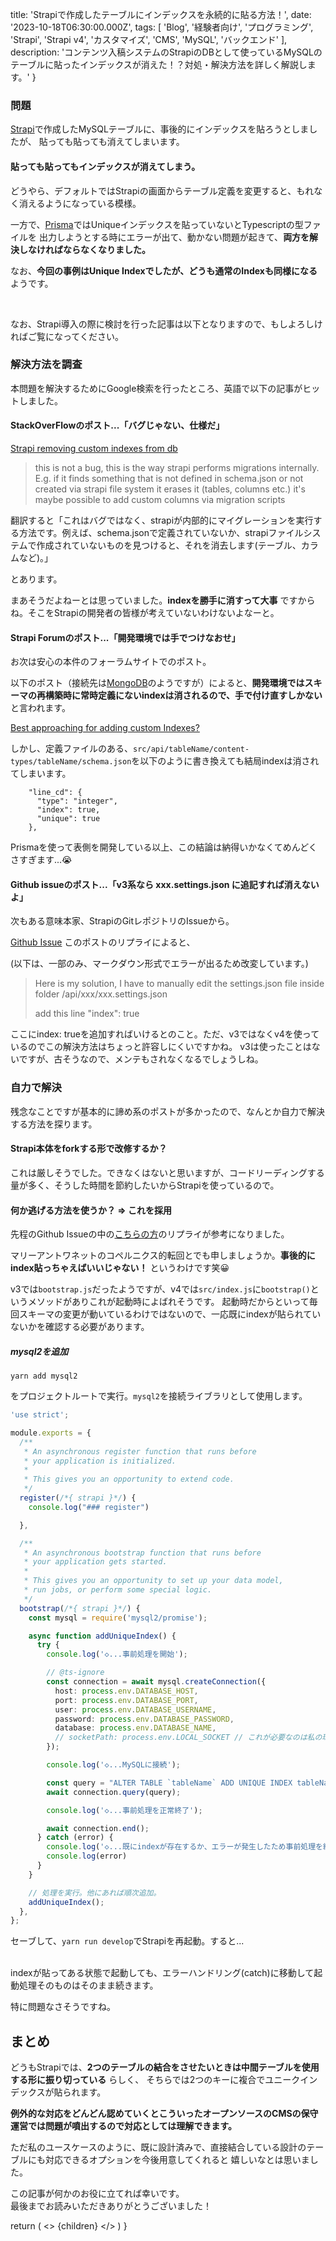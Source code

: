 
  title: 'Strapiで作成したテーブルにインデックスを永続的に貼る方法！',
  date: '2023-10-18T06:30:00.000Z',
  tags: [
    'Blog',
    '経験者向け',
    'プログラミング',
    'Strapi',
    'Strapi v4',
    'カスタマイズ',
    'CMS',
    'MySQL',
    'バックエンド'
  ],
  description: 'コンテンツ入稿システムのStrapiのDBとして使っているMySQLのテーブルに貼ったインデックスが消えた！？対処・解決方法を詳しく解説します。'
}

### 問題

[Strapi](https://strapi.io/)で作成したMySQLテーブルに、事後的にインデックスを貼ろうとしましたが、
貼っても貼っても消えてしまいます。

#### 貼っても貼ってもインデックスが消えてしまう。

どうやら、<span className="hoso">デフォルトではStrapiの画面からテーブル定義を変更すると、もれなく消えるようになっている</span>模様。

一方で、[Prisma](https://www.prisma.io/)ではUniqueインデックスを貼っていないとTypescriptの型ファイルを
出力しようとする時にエラーが出て、動かない問題が起きて、**両方を解決しなければならなくなりました。**

なお、**今回の事例はUnique Indexでしたが、どうも通常のIndexも同様になる** ようです。

<MdxImage month="202310" image="strapi01.png" annotation="手で追加したUnique index。このあと消えちゃう" />
<br />

なお、Strapi導入の際に検討を行った記事は以下となりますので、もしよろしければご覧になってください。

<RichLink
url="https://moldspoon.jp/blog/posts/first-using-strapi" 
moldspoonIcon={true}
title="入稿管理システム「Strapi」をMySQL DBで運用する方法。類似サービスも交えて紹介。" 
subtitle="個人開発のサービスを開発している中で、Wordpressのようなインターフェースで、コンテンツをガンガン入稿したい..."
targetBlank={true}
/>

### 解決方法を調査

本問題を解決するためにGoogle検索を行ったところ、英語で以下の記事がヒットしました。

#### StackOverFlowのポスト...「バグじゃない、仕様だ」

[Strapi removing custom indexes from db](https://stackoverflow.com/questions/76169449/strapi-removing-custom-indexes-from-db)

>this is not a bug, this is the way strapi performs migrations internally. E.g. if it finds something that is not defined in schema.json or not created via strapi file system it erases it (tables, columns etc.) it's maybe possible to add custom columns via migration scripts

翻訳すると「これはバグではなく、strapiが内部的にマイグレーションを実行する方法です。例えば、schema.jsonで定義されていないか、strapiファイルシステムで作成されていないものを見つけると、それを消去します(テーブル、カラムなど)。」

とあります。

まあそうだよねーとは思っていました。**indexを勝手に消すって大事** ですからね。そこをStrapiの開発者の皆様が考えていないわけないよなーと。

#### Strapi Forumのポスト...「開発環境では手でつけなおせ」

お次は安心の本件のフォーラムサイトでのポスト。

以下のポスト（接続先は[MongoDB](https://www.mongodb.com/ja-jp)のようですが）によると、**開発環境ではスキーマの再構築時に常時定義にないindexは消されるので、手で付け直すしかない**
と言われます。

[Best approaching for adding custom Indexes?](https://forum.strapi.io/t/best-approaching-for-adding-custom-indexes/888/12)

しかし、定義ファイルのある、`src/api/tableName/content-types/tableName/schema.json`を以下のように書き換えても結局indexは消されてしまいます。

```
    "line_cd": {
      "type": "integer",
      "index": true,
      "unique": true
    },
```

Prismaを使って表側を開発している以上、この結論は納得いかなくてめんどくさすぎます...😭

#### Github issueのポスト...「v3系なら xxx.settings.json に追記すれば消えないよ」

次もある意味本家、StrapiのGitレポジトリのIssueから。

[Github Issue](https://github.com/strapi/strapi/issues/8799#issuecomment-782880352)
このポストのリプライによると、

(以下は、一部のみ、マークダウン形式でエラーが出るため改変しています。)

>Here is my solution, I have to manually edit the settings.json file inside folder /api/xxx/xxx.settings.json
>
>add this line
>"index": true

ここにindex: trueを追加すればいけるとのこと。ただ、<span className="hoso">v3ではなくv4を使っているのでこの解決方法はちょっと許容しにくい</span>ですかね。
v3は使ったことはないですが、古そうなので、メンテもされなくなるでしょうしね。

### 自力で解決
残念なことですが基本的に諦め系のポストが多かったので、なんとか自力で解決する方法を探ります。

#### Strapi本体をforkする形で改修するか？

これは厳しそうでした。できなくはないと思いますが、コードリーディングする量が多く、<span className="hoso">そうした時間を節約したいからStrapiを使っている</span>ので。

#### 何か逃げる方法を使うか？ => これを採用

先程のGithub Issueの中の[こちらの方](https://github.com/strapi/strapi/issues/8799#issuecomment-1061658943)のリプライが参考になりました。

マリーアントワネットのコペルニクス的転回とでも申しましょうか。**事後的にindex貼っちゃえばいいじゃない！** というわけです笑😀

v3では`bootstrap.js`だったようですが、v4では`src/index.js`に`bootstrap()`というメソッドがありこれが起動時によばれそうです。
起動時だからといって毎回スキーマの変更が動いているわけではないので、一応既にindexが貼られていないかを確認する必要があります。


##### mysql2を追加

```
yarn add mysql2
```
をプロジェクトルートで実行。`mysql2`を接続ライブラリとして使用します。

<CodeBlockTitle title="src/index.ts" />

```typescript
'use strict';

module.exports = {
  /**
   * An asynchronous register function that runs before
   * your application is initialized.
   *
   * This gives you an opportunity to extend code.
   */
  register(/*{ strapi }*/) {
    console.log("### register")

  },

  /**
   * An asynchronous bootstrap function that runs before
   * your application gets started.
   *
   * This gives you an opportunity to set up your data model,
   * run jobs, or perform some special logic.
   */
  bootstrap(/*{ strapi }*/) {
    const mysql = require('mysql2/promise');

    async function addUniqueIndex() {
      try {
        console.log('◇...事前処理を開始');

        // @ts-ignore
        const connection = await mysql.createConnection({
          host: process.env.DATABASE_HOST,
          port: process.env.DATABASE_PORT,
          user: process.env.DATABASE_USERNAME,
          password: process.env.DATABASE_PASSWORD,
          database: process.env.DATABASE_NAME,
          // socketPath: process.env.LOCAL_SOCKET // これが必要なのは私の環境だけかも
        });

        console.log('◇...MySQLに接続');

        const query = "ALTER TABLE `tableName` ADD UNIQUE INDEX tableName_line_cd_unique (line_cd)";
        await connection.query(query);

        console.log('◇...事前処理を正常終了');

        await connection.end();
      } catch (error) {
        console.log('◇...既にindexが存在するか、エラーが発生したため事前処理を終了')
        console.log(error)
      }
    }

    // 処理を実行。他にあれば順次追加。
    addUniqueIndex();
  },
};
```

セーブして、`yarn run develop`でStrapiを再起動。すると...

<MdxImage month="202310" image="strapi02.png" annotation="無事indexが貼られた" />
<br />
indexが貼ってある状態で起動しても、エラーハンドリング(catch)に移動して起動処理そのものはそのまま続きます。

<MdxImage month="202310" image="strapi03.png" annotation="既に貼られているとしてエラーが出るものの利用に支障なし" />
<br />

特に問題なさそうですね。

## まとめ

どうもStrapiでは、**2つのテーブルの結合をさせたいときは中間テーブルを使用する形に振り切っている** らしく、
そちらでは2つのキーに複合でユニークインデックスが貼られます。

**例外的な対応をどんどん認めていくとこういったオープンソースのCMSの保守運営では問題が噴出するので対応としては理解できます。**

ただ私のユースケースのように、<span className="hoso">既に設計済みで、直接結合している設計のテーブルにも対応できるオプションを今後用意してくれると
嬉しいな</span>とは思いました。
<br />

この記事が何かのお役に立てれば幸いです。<br />
最後までお読みいただきありがとうございました！

  return (
    <Layout meta={meta}>
      <>
        {children}
      </>
    </Layout>
  )
}

